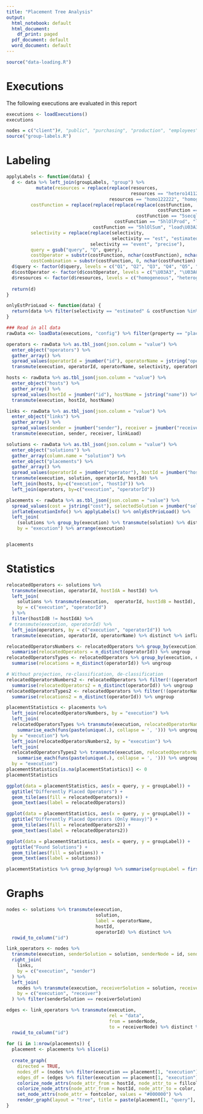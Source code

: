 ```yaml
---
title: "Placement Tree Analysis"
output:
  html_notebook: default
  html_document:
    df_print: paged
  pdf_document: default
  word_document: default
---
```

```r
source("data-loading.R")
```

# Executions

The following executions are evaluated in this report

```r
executions <- loadExecutions()
executions

nodes = c("client")#, "public", "purchasing", "production", "employees") # Nodes to assess
source("group-labels.R")
```

# Labeling

```r
applyLabels <- function(data) {
  d <- data %>% left_join(groupLabels, "group") %>%
           mutate(resources = replace(replace(resources,
                                              resources == "hetero141120.5", "heterogeneous"),
                                      resources == "homo122222", "homogeneous"),
         costFunction = replace(replace(replace(replace(costFunction,
                                                        costFunction == "5secqlSum", "prio\U03A3"),
                                                costFunction == "5secqlProd", "prio\U03A0"),
                                        costFunction == "5hlOlProd", "load\U03A0"),
                                costFunction == "5hlOlSum", "load\U03A3"),
         selectivity = replace(replace(selectivity,
                                       selectivity == "est", "estimated"),
                               selectivity == "event", "precise"),
         query = gsub("query", "Q", query),
         costOperator = substr(costFunction, nchar(costFunction), nchar(costFunction)),
         costCombination = substr(costFunction, 0, nchar(costFunction) - 1))
  d$query <- factor(d$query, levels = c("Q1", "Q2", "Q3", "Q4", "Q5", "Q6", "Q7", "Q8", "Q9", "Q10"))
  d$costOperator <- factor(d$costOperator, levels = c("\U03A3", "\U03A0"))
  d$resources <- factor(d$resources, levels = c("homogeneous", "heterogeneous"))
  
  return(d)
}

onlyEstPrioLoad <- function(data) {
  return(data %>% filter(selectivity == "estimated" & costFunction %in% c("prio\U03A0", "prio\U03A3", "load\U03A0", "load\U03A3")))
}
```


```r
### Read in all data
rawData <<- loadData(executions, "config") %>% filter(property == "placement")

operators <- rawData %>% as.tbl_json(json.column = "value") %>%
  enter_object("operators") %>%
  gather_array() %>% 
  spread_values(operatorId = jnumber("id"), operatorName = jstring("operatorName"), selectivity = jnumber("selectivity"), operatorLoad = jnumber("load"), outgoingLink = jnumber("outgoingLink")) %>%
  transmute(execution, operatorId, operatorName, selectivity, operatorLoad, outgoingLink)

hosts <- rawData %>% as.tbl_json(json.column = "value") %>%
  enter_object("hosts") %>%
  gather_array() %>% 
  spread_values(hostId = jnumber("id"), hostName = jstring("name")) %>%
  transmute(execution, hostId, hostName)

links <- rawData %>% as.tbl_json(json.column = "value") %>%
  enter_object("links") %>%
  gather_array() %>% 
  spread_values(sender = jnumber("sender"), receiver = jnumber("receiver"), linkLoad = jnumber("load")) %>%
  transmute(execution, sender, receiver, linkLoad)

solutions <- rawData %>% as.tbl_json(json.column = "value") %>%
  enter_object("solutions") %>%
  gather_array(column.name = "solution") %>%
  enter_object("placements") %>%
  gather_array() %>%
  spread_values(operatorId = jnumber("operator"), hostId = jnumber("host")) %>%
  transmute(execution, solution, operatorId, hostId) %>%
  left_join(hosts, by=c("execution", "hostId")) %>%
  left_join(operators, by=c("execution", "operatorId"))

placements <- rawData %>% as.tbl_json(json.column = "value") %>% 
  spread_values(cost = jstring("cost"), selectedSolution = jnumber("selectedSolution"), duration = jnumber("duration"), timedOut = jlogical("timedOut")) %>% 
  inflateExecutionInfo() %>% applyLabels() %>% onlyEstPrioLoad() %>%
  left_join(
    (solutions %>% group_by(execution) %>% transmute(solution) %>% distinct %>% count %>% ungroup %>% rename(solutions = n)), 
    by = "execution") %>% arrange(execution)


placements
```

# Statistics

```r
relocatedOperators <- solutions %>%
  transmute(execution, operatorId, hostIdA = hostId) %>%
  left_join(
    solutions %>% transmute(execution,  operatorId, hostIdB = hostId),
    by = c("execution", "operatorId")
  ) %>%
  filter(hostIdB != hostIdA) %>%
 # transmute(execution, operatorId) %>%
  left_join(operators, by = c("execution", "operatorId")) %>%
  transmute(execution, operatorId, operatorName) %>% distinct %>% inflateExecutionInfo %>% applyGroupLabels(groupLabels)

relocatedOperatorsNumbers <- relocatedOperators %>% group_by(execution) %>%
  summarise(relocatedOperators = n_distinct(operatorId)) %>% ungroup
relocatedOperatorsTypes <- relocatedOperators %>% group_by(execution, operatorName) %>%
  summarise(relocations = n_distinct(operatorId)) %>% ungroup

# Without projection, re-classification, de-classification
relocatedOperatorsNumbers2 <- relocatedOperators %>% filter(!(operatorName %in% c("projection", "re-classification", "de-classification"))) %>% group_by(execution) %>%
  summarise(relocatedOperators2 = n_distinct(operatorId)) %>% ungroup
relocatedOperatorsTypes2 <- relocatedOperators %>% filter(!(operatorName %in% c("projection", "re-classification", "de-classification"))) %>% group_by(execution, operatorName) %>%
  summarise(relocations2 = n_distinct(operatorId)) %>% ungroup

placementStatistics <- placements %>%
  left_join(relocatedOperatorsNumbers, by = "execution") %>%
  left_join(
  relocatedOperatorsTypes %>% transmute(execution, relocatedOperatorNames = paste(relocations, operatorName)) %>% group_by(execution) %>%
    summarise_each(funs(paste(unique(.), collapse = ', '))) %>% ungroup,
  by = "execution") %>%
  left_join(relocatedOperatorsNumbers2, by = "execution") %>%
  left_join(
  relocatedOperatorsTypes2 %>% transmute(execution, relocatedOperatorNames2 = paste(relocations2, operatorName)) %>% group_by(execution) %>%
    summarise_each(funs(paste(unique(.), collapse = ', '))) %>% ungroup,
  by = "execution")
placementStatistics[is.na(placementStatistics)] <- 0
placementStatistics

ggplot(data = placementStatistics, aes(x = query, y = groupLabel)) +
  ggtitle("Differently Placed Operators") +
  geom_tile(aes(fill = relocatedOperators)) +
  geom_text(aes(label = relocatedOperators))

ggplot(data = placementStatistics, aes(x = query, y = groupLabel)) +
  ggtitle("Differently Placed Operators (Only Heavy)") +
  geom_tile(aes(fill = relocatedOperators2)) +
  geom_text(aes(label = relocatedOperators2))

ggplot(data = placementStatistics, aes(x = query, y = groupLabel)) +
  ggtitle("Found Solutions") +
  geom_tile(aes(fill = solutions)) +
  geom_text(aes(label = solutions))

placementStatistics %>% group_by(group) %>% summarise(groupLabel = first(groupLabel), mean(solutions), sd(solutions), mean(relocatedOperators), sd(relocatedOperators), mean(relocatedOperators2), sd(relocatedOperators2))
```


# Graphs

```r
nodes <- solutions %>% transmute(execution,
                                 solution,
                                 label = operatorName,
                                 hostId,
                                 operatorId) %>% distinct %>% 
  rowid_to_column("id")

link_operators <- nodes %>%
  transmute(execution, senderSolution = solution, senderNode = id, sender = operatorId, senderHost = hostId) %>%
  right_join(
    links,
    by = c("execution", "sender")
  ) %>%
  left_join(
    nodes %>% transmute(execution, receiverSolution = solution, receiverNode = id, receiver = operatorId, receiverHost = hostId),
    by = c("execution", "receiver")
  ) %>% filter(senderSolution == receiverSolution)

edges <- link_operators %>% transmute(execution,
                                      rel = "data", 
                                      from = senderNode,
                                      to = receiverNode) %>% distinct %>%
  rowid_to_column("id")
  
for (i in 1:nrow(placements)) {
  placement <- placements %>% slice(i)
  
  create_graph(
    directed = TRUE,
    nodes_df = (nodes %>% filter(execution == placement[1, "execution"])),
    edges_df = (edges %>% filter(execution == placement[1, "execution"]))) %>%
    colorize_node_attrs(node_attr_from = hostId, node_attr_to = fillcolor, palette = "Set1", alpha = 50) %>%
    colorize_node_attrs(node_attr_from = hostId, node_attr_to = color, palette = "Set1") %>%
    set_node_attrs(node_attr = fontcolor, values = "#000000") %>%
    render_graph(layout = "tree", title = paste(placement[1, "query"], placement[1, "groupLabel"], "(Selected", placement[1, "selectedSolution"], ")")) %>% print
}
```
